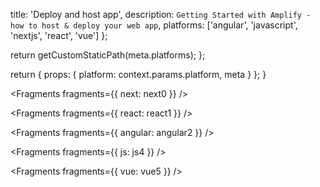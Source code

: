 
  title: 'Deploy and host app',
  description: `Getting Started with Amplify - how to host & deploy your web app`,
  platforms: ['angular', 'javascript', 'nextjs', 'react', 'vue']
};

  return getCustomStaticPath(meta.platforms);
};

  return {
    props: {
      platform: context.params.platform,
      meta
    }
  };
}


<Fragments fragments={{ next: next0 }} />


<Fragments fragments={{ react: react1 }} />


<Fragments fragments={{ angular: angular2 }} />


<Fragments fragments={{ js: js4 }} />


<Fragments fragments={{ vue: vue5 }} />
